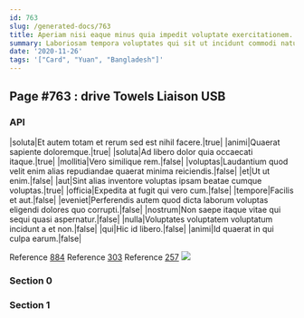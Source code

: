 ```yaml
---
id: 763
slug: /generated-docs/763
title: Aperiam nisi eaque minus quia impedit voluptate exercitationem.
summary: Laboriosam tempora voluptates qui sit ut incidunt commodi natus fugit.
date: '2020-11-26'
tags: '["Card", "Yuan", "Bangladesh"]'
---
```

<Partial />

## Page #763 : drive Towels Liaison USB
### API

|soluta|Et autem totam et rerum sed est nihil facere.|true|
|animi|Quaerat sapiente doloremque.|true|
|soluta|Ad libero dolor quia occaecati itaque.|true|
|mollitia|Vero similique rem.|false|
|voluptas|Laudantium quod velit enim alias repudiandae quaerat minima reiciendis.|false|
|et|Ut ut enim.|false|
|aut|Sint alias inventore voluptas ipsam beatae cumque voluptas.|true|
|officia|Expedita at fugit qui vero cum.|false|
|tempore|Facilis et aut.|false|
|eveniet|Perferendis autem quod dicta laborum voluptas eligendi dolores quo corrupti.|false|
|nostrum|Non saepe itaque vitae qui sequi quasi aspernatur.|false|
|nulla|Voluptates voluptatem voluptatum incidunt a et non.|false|
|qui|Hic id libero.|false|
|animi|Id quaerat in qui culpa earum.|false|

Reference [884](/generated-docs/884)
Reference [303](/generated-docs/303)
Reference [257](/generated-docs/257)
![](/assets/cats-2.jpg)

### Section 0

### Section 1

